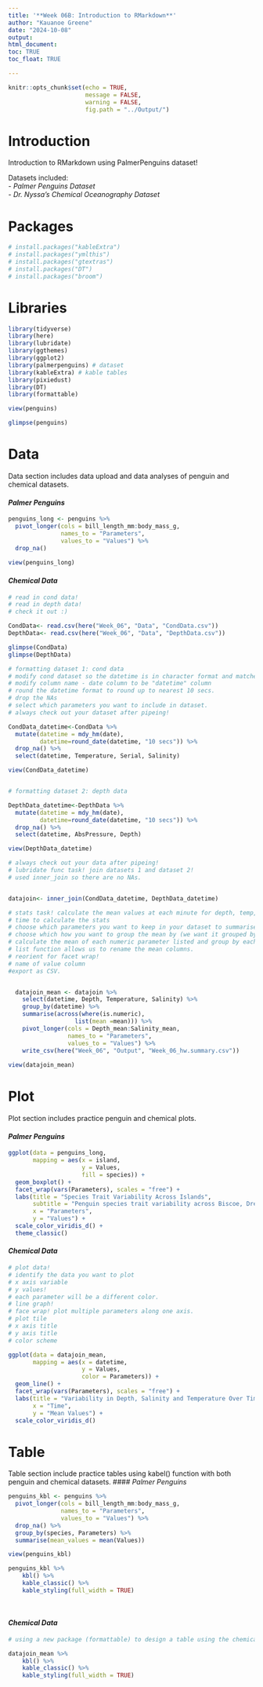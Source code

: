 ```yaml
---
title: '**Week 06B: Introduction to RMarkdown**'
author: "Kauanoe Greene"
date: "2024-10-08"
output: 
html_document:
toc: TRUE
toc_float: TRUE

---
```


```r
knitr::opts_chunk$set(echo = TRUE, 
                      message = FALSE, 
                      warning = FALSE, 
                      fig.path = "../Output/")
```


# **Introduction**

Introduction to RMarkdown using PalmerPenguins dataset!

Datasets included:  
- *Palmer Penguins Dataset*    
- *Dr. Nyssa's Chemical Oceanography Dataset*  

<!--
Homework:
- create at least one table
- create one figure
- knit the file
- use any device you preference (pdf, html...)
- headings with clear notes
- practice bold/italics/lists
- save outputs-->


# **Packages**

```r

# install.packages("kableExtra")
# install.packages("ymlthis")
# install.packages("gtextras")
# install.packages("DT")
# install.packages("broom")

```
# **Libraries**

```r
library(tidyverse)
library(here)
library(lubridate)
library(ggthemes)
library(ggplot2) 
library(palmerpenguins) # dataset
library(kableExtra) # kable tables
library(pixiedust)
library(DT)
library(formattable)

view(penguins)
```

<!-- check out the data -->

```r
glimpse(penguins)
```
# **Data**

Data section includes data upload and data analyses of penguin and chemical datasets.

#### *Palmer Penguins*

<!-- pivot_longer so we can facet wrap and plot! -->

```r
penguins_long <- penguins %>% 
  pivot_longer(cols = bill_length_mm:body_mass_g, 
               names_to = "Parameters",
               values_to = "Values") %>% 
  drop_na()
  
view(penguins_long)
```

#### *Chemical Data*

```r

# read in cond data!
# read in depth data!
# check it out :)

CondData<- read.csv(here("Week_06", "Data", "CondData.csv"))
DepthData<- read.csv(here("Week_06", "Data", "DepthData.csv")) 

glimpse(CondData) 
glimpse(DepthData) 

# formatting dataset 1: cond data
# modify cond dataset so the datetime is in character format and matches depth dataset.
# modify column name - date column to be "datetime" column
# round the datetime format to round up to nearest 10 secs.
# drop the NAs
# select which parameters you want to include in dataset.
# always check out your dataset after pipeing!

CondData_datetime<-CondData %>% 
  mutate(datetime = mdy_hm(date), 
         datetime=round_date(datetime, "10 secs")) %>% 
  drop_na() %>% 
  select(datetime, Temperature, Serial, Salinity) 

view(CondData_datetime) 


# formatting dataset 2: depth data

DepthData_datetime<-DepthData %>%
  mutate(datetime = mdy_hm(date), 
         datetime=round_date(datetime, "10 secs")) %>% 
  drop_na() %>% 
  select(datetime, AbsPressure, Depth)

view(DepthData_datetime) 

# always check out your data after pipeing!
# lubridate func task! join datasets 1 and dataset 2!
# used inner_join so there are no NAs.


datajoin<- inner_join(CondData_datetime, DepthData_datetime) 

# stats task! calculate the mean values at each minute for depth, temp, and salinity!
# time to calculate the stats
# choose which parameters you want to keep in your dataset to summarise.
# choose which how you want to group the mean by (we want it grouped by each minute).
# calculate the mean of each numeric parameter listed and group by each minute.
# list function allows us to rename the mean columns.
# reorient for facet wrap!
# name of value column
#export as CSV.


  datajoin_mean <- datajoin %>% 
    select(datetime, Depth, Temperature, Salinity) %>% 
    group_by(datetime) %>% 
    summarise(across(where(is.numeric), 
                   list(mean =mean))) %>% 
    pivot_longer(cols = Depth_mean:Salinity_mean, 
                 names_to = "Parameters", 
                 values_to = "Values") %>% 
    write_csv(here("Week_06", "Output", "Week_06_hw.summary.csv")) 
  
view(datajoin_mean) 


```

# **Plot**

Plot section includes practice penguin and chemical plots.

#### *Palmer Penguins*

```r
ggplot(data = penguins_long, 
       mapping = aes(x = island, 
                     y = Values, 
                     fill = species)) + 
  geom_boxplot() + 
  facet_wrap(vars(Parameters), scales = "free") + 
  labs(title = "Species Trait Variability Across Islands", 
       subtitle = "Penguin species trait variability across Biscoe, Dream, and Torgersen Islands",
       x = "Parameters",
       y = "Values") + 
  scale_color_viridis_d() + 
  theme_classic()
```

#### *Chemical Data*

```r

# plot data!
# identify the data you want to plot
# x axis variable
# y values!
# each parameter will be a different color.
# line graph!
# face wrap! plot multiple parameters along one axis.
# plot tile
# x axis title
# y axis title
# color scheme

ggplot(data = datajoin_mean, 
       mapping = aes(x = datetime, 
                     y = Values, 
                     color = Parameters)) + 
  geom_line() + 
  facet_wrap(vars(Parameters), scales = "free") + 
  labs(title = "Variability in Depth, Salinity and Temperature Over Time", 
       x = "Time", 
       y = "Mean Values") + 
  scale_color_viridis_d() 

```

# **Table**

Table section include practice tables using kabel() function with both penguin and chemical datasets.
#### *Palmer Penguins*

<!--Practice table with kable!-->
<!-- Practicing making my own kable! -->

```r
penguins_kbl <- penguins %>% 
  pivot_longer(cols = bill_length_mm:body_mass_g, 
               names_to = "Parameters",
               values_to = "Values") %>% 
  drop_na() %>% 
  group_by(species, Parameters) %>% 
  summarise(mean_values = mean(Values))

view(penguins_kbl)

penguins_kbl %>% 
    kbl() %>% 
    kable_classic() %>% 
    kable_styling(full_width = TRUE)
  
  

```

#### *Chemical Data*

```r

# using a new package (formattable) to design a table using the chemical data.

datajoin_mean %>% 
    kbl() %>% 
    kable_classic() %>% 
    kable_styling(full_width = TRUE)

```

